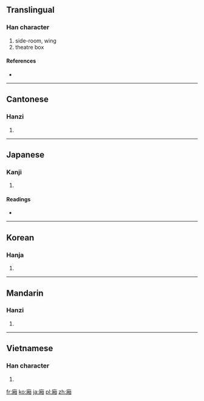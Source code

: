 {{also|厢}}
==Translingual==

===Han character===
{{Han char|rn=53|rad=广|as=09|sn=12|four=0026<sub>0</sub>|canj=戈木月山 (IDBU)}}

# side-room, wing
# theatre box

====References====
* {{Han ref|kx=0348.320|dkj=09416|dj=0659.200|hdz=20892.090|uh=5EC2|ud=24258|bh=B45B|bd=46171}}

----

==Cantonese==

===Hanzi===
{{yue-hanzi|jyut=|y=seung1|sim=厢}}

# {{defn|lang=yue|sort=广09}}

----

==Japanese==

===Kanji===
{{ja-kanji|grade=|rs=广09}}

# {{defn|lang=ja|sort=广09}}

====Readings====
* {{ja-readings|on=[[しょう]] (shō), [[そう]] (sō)|kun=[[ひさし]] (hisashi)}}

----

==Korean==

===Hanja===
{{ko-hanja|hangeul=상|rv=sang|mr=sang}}

# {{defn|lang=ko|sort=广09}}

----

==Mandarin==

===Hanzi===
{{cmn-hanzi|sim=厢|pin=[[guī]] ([[gui1]]), [[wěi]] ([[wei3]]), [[xiāng]] ([[xiang1]])|wg=kuei<sup>1</sup>, wei<sup>3</sup>, hsiang<sup>1</sup>}}

# {{defn|lang=cmn|sort=广09}}

----

==Vietnamese==

===Han character===
{{vi-hantu|[[sương]], [[rương]], [[tương]]|rs=广09}}

# {{defn|lang=vi|sort=广09}}

[[fr:廂]]
[[ko:廂]]
[[ja:廂]]
[[pl:廂]]
[[zh:廂]]